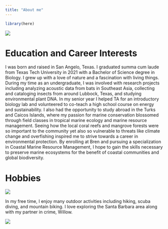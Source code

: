```yaml
---
title: "About me"
---
```


```r
library(here)
```

![](freedive.jpg)

# Education and Career Interests

I was born and raised in San Angelo, Texas. I graduated summa cum laude from Texas Tech University in 2021 with a Bachelor of Science degree in Biology. I grew up with a love of nature and a fascination with living things. During my time as an undergraduate, I was involved with research projects including analyzing acoustic data from bats in Southeast Asia, collecting and cataloging insects from around Lubbock, Texas, and studying environmental plant DNA. In my senior year I helped TA for an introductory biology lab and volunteered to co-teach a high school course on energy and sustainability. I also had the opportunity to study abroad in the Turks and Caicos Islands, where my passion for marine conservation blossomed through field classes in tropical marine ecology and marine resource management. Seeing how the local coral reefs and mangrove forests were so important to the community yet also so vulnerable to threats like climate change and overfishing inspired me to strive towards a career in environmental protection. By enrolling at Bren and pursuing a specialization in Coastal Marine Resource Management, I hope to gain the skills necessary to preserve marine ecosystems for the benefit of coastal communities and global biodiversity.

# Hobbies

![](biking.jpg)

In my free time, I enjoy many outdoor activities including hiking, scuba diving, and mountain biking. I love exploring the Santa Barbara area along with my partner in crime, Willow.

![](willow.jpg)

